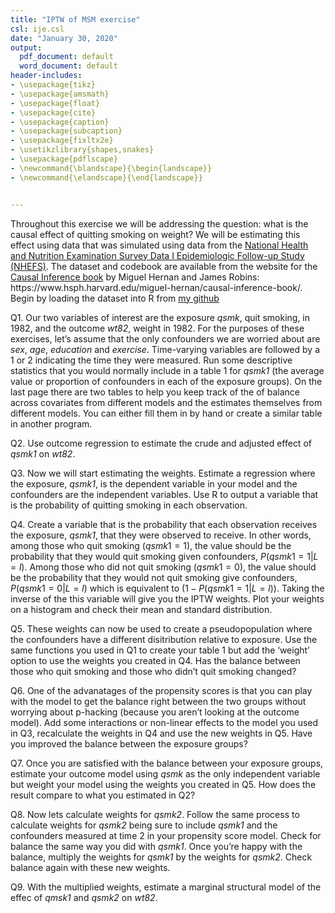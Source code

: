 ```yaml
---
title: "IPTW of MSM exercise"
csl: ije.csl
date: "January 30, 2020"
output:
  pdf_document: default
  word_document: default
header-includes:
- \usepackage{tikz}
- \usepackage{amsmath}
- \usepackage{float}
- \usepackage{cite}
- \usepackage{caption}
- \usepackage{subcaption}
- \usepackage{fixltx2e}
- \usetikzlibrary{shapes,snakes}
- \usepackage{pdflscape}
- \newcommand{\blandscape}{\begin{landscape}}
- \newcommand{\elandscape}{\end{landscape}}


---
```


Throughout this exercise we will be addressing the question: what is the causal effect of quitting smoking on weight? We will be estimating this effect using data that was simulated using data from the [National Health and Nutrition Examination Survey Data I Epidemiologic Follow-up Study (NHEFS)](https://wwwn.cdc.gov/nchs/nhanes/nhefs/). The dataset and codebook are available from the website for the [Causal Inference book](https://www.hsph.harvard.edu/miguel-hernan/causal-inference-book/) by Miguel Hernan and James Robins: https://www.hsph.harvard.edu/miguel-hernan/causal-inference-book/. Begin by loading the dataset into R from [my github](https://github.com/jalabrecque/Berlin/data.Rdata)





Q1. Our two variables of interest are the exposure _qsmk_, quit smoking, in 1982, and the outcome _wt82_, weight in 1982. For the purposes of these exercises, let's assume that the only confounders we are worried about are _sex_, _age_, _education_ and _exercise_. Time-varying variables are followed by a 1 or 2 indicating the time they were measured.  Run some descriptive statistics that you would normally include in a table 1 for _qsmk1_ (the average value or proportion of confounders in each of the exposure groups). On the last page there are two tables to help you keep track of the of balance across covariates from different models and the estimates themselves from different models. You can either fill them in by hand or create a similar table in another program. 




Q2. Use outcome regression to estimate the crude and adjusted effect of _qsmk1_ on _wt82_.






Q3. Now we will start estimating the weights. Estimate a regression where the exposure, _qsmk1_, is the dependent variable in your model and the confounders are the independent variables. Use R to output a variable that is the probability of quitting smoking in each observation.




Q4. Create a variable that is the probability that each observation receives the exposure, _qsmk1_, that they were observed to receive. In other words, among those who quit smoking ($qsmk1=1$), the value should be the probability that they would quit smoking given confounders, $P(qsmk1=1|L=l)$. Among those who did not quit smoking ($qsmk1=0$), the value should be the probability that they would not quit smoking give confounders, $P(qsmk1=0|L=l)$ which is equivalent to $(1-P(qsmk1=1|L=l))$. Taking the inverse of the this variable will give you the IPTW weights. Plot your weights on a histogram and check their mean and standard distribution.




Q5. These weights can now be used to create a pseudopopulation where the confounders have a different disitribution relative to exposure. Use the same functions you used in Q1 to create your table 1 but add the 'weight' option to use the weights you created in Q4. Has the balance between those who quit smoking and those who didn't quit smoking changed?




Q6. One of the advanatages of the propensity scores is that you can play with the model to get the balance right between the two groups without worrying about p-hacking (because you aren't looking at the outcome model). Add some interactions or non-linear effects to the model you used in Q3, recalculate the weights in Q4 and use the new weights in Q5. Have you improved the balance between the exposure groups? 

Q7. Once you are satisfied with the balance between your exposure groups, estimate your outcome model using _qsmk_ as the only independent variable but weight your model using the weights you created in Q5. How does the result compare to what you estimated in Q2?





Q8. Now lets calculate weights for _qsmk2_. Follow the same process to calculate weights for _qsmk2_ being sure to include _qsmk1_ and the confounders measured at time 2 in your propensity score model. Check for balance the same way you did with _qsmk1_. Once you're happy with the balance, multiply the weights for _qsmk1_ by the weights for _qsmk2_. Check balance again with these new weights.


Q9. With the multiplied weights, estimate a marginal structural model of the effec of _qmsk1_ and _qsmk2_ on _wt82_.




